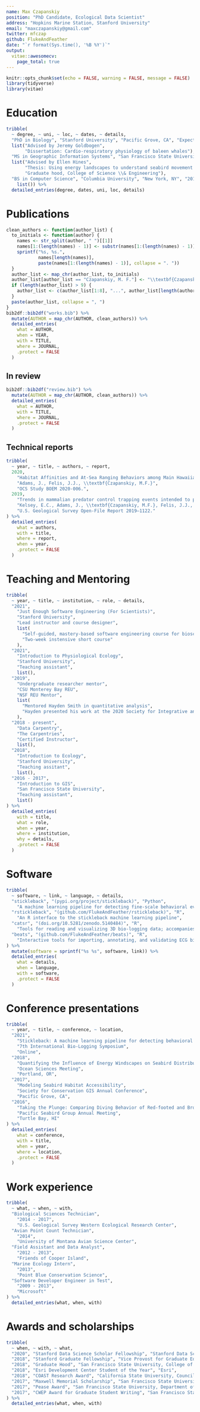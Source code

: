 ```yaml
---
name: Max Czapanskiy
position: "PhD Candidate, Ecological Data Scientist"
address: "Hopkins Marine Station, Stanford University"
email: "maxczapanskiy@gmail.com"
twitter: mfczap
github: FlukeAndFeather
date: "`r format(Sys.time(), '%B %Y')`"
output: 
  vitae::awesomecv:
    page_total: true
---
```


```r
knitr::opts_chunk$set(echo = FALSE, warning = FALSE, message = FALSE)
library(tidyverse)
library(vitae)
```

# Education

```r
tribble(
  ~ degree, ~ uni, ~ loc, ~ dates, ~ details,
  "PhD in Biology", "Stanford University", "Pacific Grove, CA", "Expected 2022",
  list("Advised by Jeremy Goldbogen",
       "Dissertation: Cardio-respiratory physiology of baleen whales"),
  "MS in Geographic Information Systems", "San Francisco State University", "San Francisco, CA", "2018",
  list("Advised by Ellen Hines",
       "Thesis: Using energy landscapes to understand seabird movement and spatial ecology",
       "Graduate hood, College of Science \\& Engineering"),
  "BS in Computer Science", "Columbia University", "New York, NY", "2014", 
    list()) %>% 
  detailed_entries(degree, dates, uni, loc, details)
```

# Publications

```r
clean_authors <- function(author_list) {
  to_initials <- function(author) {
    names <- str_split(author, " ")[[1]]
    names[1:(length(names) - 1)] <- substr(names[1:(length(names) - 1)], 1, 1)
    sprintf("%s, %s.", 
            names[length(names)], 
            paste(names[1:(length(names) - 1)], collapse = ". "))
  }
  author_list <- map_chr(author_list, to_initials)
  author_list[author_list == "Czapanskiy, M. F."] <- "\\textbf{Czapanskiy, M. F.}"
  if (length(author_list) > 9) {
    author_list <- c(author_list[1:8], "...", author_list[length(author_list)])
  }
  paste(author_list, collapse = ", ")
}
bib2df::bib2df("works.bib") %>% 
  mutate(AUTHOR = map_chr(AUTHOR, clean_authors)) %>% 
  detailed_entries(
    what = AUTHOR,
    when = YEAR, 
    with = TITLE, 
    where = JOURNAL,
    .protect = FALSE
  )
```

## In review
```r
bib2df::bib2df("review.bib") %>% 
  mutate(AUTHOR = map_chr(AUTHOR, clean_authors)) %>% 
  detailed_entries(
    what = AUTHOR,
    with = TITLE, 
    where = JOURNAL,
    .protect = FALSE
  )
```

## Technical reports

```r
tribble(
  ~ year, ~ title, ~ authors, ~ report,
  2020,
    "Habitat Affinities and At-Sea Ranging Behaviors among Main Hawaiian Island Seabirds: Breeding Seabird Telemetry, 2013–2016.",
    "Adams, J., Felis, J.J., \\textbf{Czapanskiy, M.F.}",
    "OCS Study BOEM 2020-006.",
  2019,
    "Trends in mammalian predator control trapping events intended to protect ground-nesting, endangered birds at Haleakalā National Park, Hawaiʻi: 2000–14.",
    "Kelsey, E.C., Adams, J., \\textbf{Czapanskiy, M.F.}, Felis, J.J., Yee, J.L., Kaholoaa R.L., and Bailey, C.N.",
    "U.S. Geological Survey Open-File Report 2019–1122."
) %>% 
  detailed_entries(
    what = authors,
    with = title,
    where = report,
    when = year,
    .protect = FALSE
  )
```

# Teaching and Mentoring

```r
tribble(
  ~ year, ~ title, ~ institution, ~ role, ~ details,
  "2021", 
    "Just Enough Software Engineering (For Scientists)",
    "Stanford University",
    "Lead instructor and course designer",
    list(
      "Self-guided, mastery-based software engineering course for biosciences graduate students",
      "Two-week instensive short course"
    ),
  "2021",
    "Introduction to Physiological Ecology",
    "Stanford University",
    "Teaching assistant",
    list(),
  "2019",
    "Undergraduate researcher mentor",
    "CSU Monterey Bay REU",
    "NSF REU Mentor",
    list(
      "Mentored Hayden Smith in quantitative analysis",
      "Hayden presented his work at the 2020 Society for Integrative and Comparative Biology Meeting and published it in the \\textit{Journal of Exp. Bio.} (Gough et al., 2021)."
    ),
  "2018 - present",
    "Data Carpentry",
    "The Carpentries",
    "Certified Instructor",
    list(),
  "2018",
    "Introduction to Ecology",
    "Stanford University",
    "Teaching assitant",
    list(),
  "2016 - 2017",
    "Introduction to GIS",
    "San Francisco State University",
    "Teaching assistant",
    list()
) %>% 
  detailed_entries(
    with = title,
    what = role,
    when = year,
    where = institution,
    why = details,
    .protect = FALSE
  )
```

# Software

```r
tribble(
  ~ software, ~ link, ~ language, ~ details,
  "stickleback", "(pypi.org/project/stickleback)", "Python",
    "A machine learning pipeline for detecting fine-scale behavioral events in bio-logging data",
  "rstickleback", "(github.com/FlukeAndFeather/rstickleback)", "R",
    "An R interface to the stickleback machine learning pipeline",
  "catsr", "(doi.org/10.5281/zenodo.5140484)", "R",
    "Tools for reading and visualizing 3D bio-logging data; accompanies Cade et al. (2021)",
  "beats", "(github.com/FlukeAndFeather/beats)", "R",
    "Interactive tools for importing, annotating, and validating ECG bio-logger data"
) %>% 
  mutate(software = sprintf("%s %s", software, link)) %>% 
  detailed_entries(
    what = details,
    when = language,
    with = software,
    .protect = FALSE
  )
```

# Conference presentations

```r
tribble(
  ~ year, ~ title, ~ conference, ~ location,
  "2021",
    "Stickleback: A machine learning pipeline for detecting behavioral events in bio-logging data",
    "7th International Bio-Logging Symposium",
    "Online",
  "2018",
    "Quantifying the Influence of Energy Windscapes on Seabird Distributions",
    "Ocean Sciences Meeting",
    "Portland, OR",
  "2017",
    "Modeling Seabird Habitat Accessibility",
    "Society for Conservation GIS Annual Conference",
    "Pacific Grove, CA",
  "2016",
    "Taking the Plunge: Comparing Diving Behavior of Red-footed and Brown Boobies Breeding on Lehua Islet, Hawaii",
    "Pacific Seabird Group Annual Meeting",
    "Turtle Bay, HI"
) %>% 
  detailed_entries(
    what = conference,
    with = title,
    when = year,
    where = location,
    .protect = FALSE
  )
```

# Work experience

```r
tribble(
  ~ what, ~ when, ~ with,
  "Biological Sciences Technician",
    "2014 - 2017",
    "U.S. Geological Survey Western Ecological Research Center",
  "Avian Point Count Technician",
    "2014",
    "University of Montana Avian Science Center",
  "Field Assistant and Data Analyst",
    "2012 - 2013",
    "Friends of Cooper Island",
  "Marine Ecology Intern",
    "2013",
    "Point Blue Conservation Science",
  "Software Developer Engineer in Test",
    "2009 - 2013",
    "Microsoft"
) %>% 
  detailed_entries(what, when, with)
```

# Awards and scholarships

```r
tribble(
  ~ when, ~ with, ~ what,
  "2020", "Stanford Data Science Scholar Fellowship", "Stanford Data Science Initiative",
  "2018", "Stanford Graduate Fellowship", "Vice Provost for Graduate Education",
  "2018", "Graduate Hood", "San Francisco State University, College of Science and Engineering",
  "2018", "Esri Development Center Student of the Year", "Esri",
  "2018", "COAST Research Award", "California State University, Council on Ocean Affairs",
  "2017", "Maxwell Memorial Scholarship", "San Francisco State University, College of Science and Engineering",
  "2017", "Pease Award", "San Francisco State University, Department of Geography and Environment",
  "2017", "CWEP Award for Graduate Student Writing", "San Francisco State University"
) %>% 
  detailed_entries(what, when, with)
```



